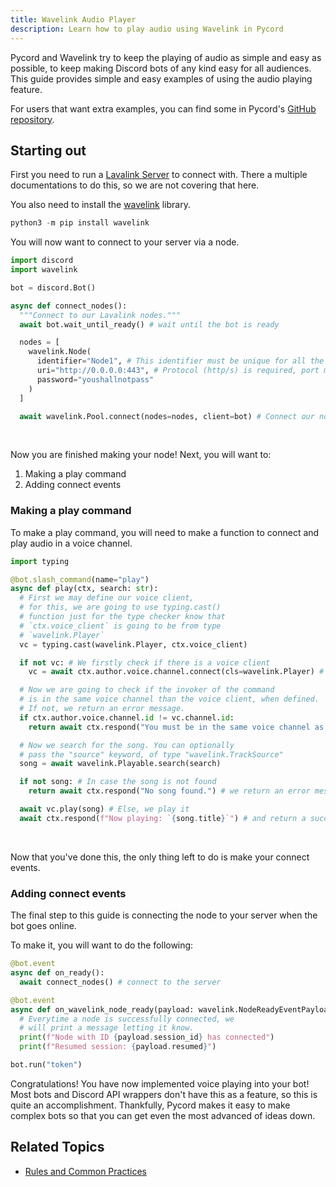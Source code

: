 ```yaml
---
title: Wavelink Audio Player
description: Learn how to play audio using Wavelink in Pycord
---
```



Pycord and Wavelink try to keep the playing of audio as simple and easy as possible, to keep making Discord
bots of any kind easy for all audiences. This guide provides simple and easy examples of using the
audio playing feature.

For users that want extra examples, you can find some in Pycord's
[GitHub repository](https://github.com/Pycord-Development/pycord/blob/master/examples/).

## Starting out

First you need to run a [Lavalink Server](https://github.com/freyacodes/Lavalink) to connect with.
There a multiple documentations to do this, so we are not covering that here.

You also need to install the [wavelink](https://github.com/PythonistaGuild/Wavelink) library.

```py title="Installing wavelink"
python3 -m pip install wavelink
```

You will now want to connect to your server via a node.

```py title="Connect Node with Lavalink"
import discord
import wavelink

bot = discord.Bot()

async def connect_nodes():
  """Connect to our Lavalink nodes."""
  await bot.wait_until_ready() # wait until the bot is ready

  nodes = [
    wavelink.Node(
      identifier="Node1", # This identifier must be unique for all the nodes you are going to use
      uri="http://0.0.0.0:443", # Protocol (http/s) is required, port must be 443 as it is the one lavalink uses
      password="youshallnotpass"
    )
  ]

  await wavelink.Pool.connect(nodes=nodes, client=bot) # Connect our nodes
```

<br />

Now you are finished making your node! Next, you will want to:

1. Making a play command
2. Adding connect events

### Making a play command

To make a play command, you will need to make a function to connect and play audio in a voice channel.

```py title="Play Command Example"
import typing

@bot.slash_command(name="play")
async def play(ctx, search: str):
  # First we may define our voice client,
  # for this, we are going to use typing.cast()
  # function just for the type checker know that
  # `ctx.voice_client` is going to be from type
  # `wavelink.Player`
  vc = typing.cast(wavelink.Player, ctx.voice_client)

  if not vc: # We firstly check if there is a voice client
    vc = await ctx.author.voice.channel.connect(cls=wavelink.Player) # If there isn't, we connect it to the channel

  # Now we are going to check if the invoker of the command
  # is in the same voice channel than the voice client, when defined.
  # If not, we return an error message.
  if ctx.author.voice.channel.id != vc.channel.id:
    return await ctx.respond("You must be in the same voice channel as the bot.")

  # Now we search for the song. You can optionally
  # pass the "source" keyword, of type "wavelink.TrackSource"
  song = await wavelink.Playable.search(search)

  if not song: # In case the song is not found
    return await ctx.respond("No song found.") # we return an error message

  await vc.play(song) # Else, we play it
  await ctx.respond(f"Now playing: `{song.title}`") # and return a success message
```

<DiscordComponent messages={[NowPlayingPayload]} />

<br />

Now that you've done this, the only thing left to do is make your connect events.

### Adding connect events

The final step to this guide is connecting the node to your server when the bot goes online.

To make it, you will want to do the following:

```py title="Adding connect events"
@bot.event
async def on_ready():
  await connect_nodes() # connect to the server

@bot.event
async def on_wavelink_node_ready(payload: wavelink.NodeReadyEventPayload):
  # Everytime a node is successfully connected, we
  # will print a message letting it know.
  print(f"Node with ID {payload.session_id} has connected")
  print(f"Resumed session: {payload.resumed}")

bot.run("token")
```

Congratulations! You have now implemented voice playing into your bot! Most bots and Discord API
wrappers don't have this as a feature, so this is quite an accomplishment. Thankfully, Pycord makes
it easy to make complex bots so that you can get even the most advanced of ideas down.

## Related Topics

- [Rules and Common Practices](/getting-started/rules-and-common-practices/)
